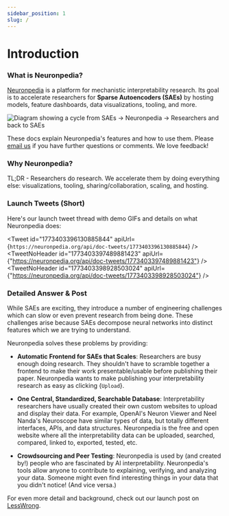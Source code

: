 ```yaml
---
sidebar_position: 1
slug: /
---
```



# Introduction

### What is Neuronpedia?

[Neuronpedia](https://neuronpedia.org) is a platform for mechanistic interpretability research. Its goal is to accelerate researchers for **Sparse Autoencoders (SAEs)** by hosting models, feature dashboards, data visualizations, tooling, and more.

![Diagram showing a cycle from SAEs -> Neuronpedia -> Researchers and back to SAEs](img/cycle-diagram.webp)

These docs explain Neuronpedia's features and how to use them. Please [email us](mailto:johnny@neuronpedia.org) if you have further questions or comments. We love feedback!

### Why Neuronpedia?

TL;DR - Researchers do research. We accelerate them by doing everything else: visualizations, tooling, sharing/collaboration, scaling, and hosting.

### Launch Tweets (Short)

Here's our launch tweet thread with demo GIFs and details on what Neuronpedia does:

<Tweet
  id="1773403396130885844"
  apiUrl={`https://neuronpedia.org/api/doc-tweets/1773403396130885844`}
/>
<TweetNoHeader
  id="1773403397489881423"
  apiUrl={"https://neuronpedia.org/api/doc-tweets/1773403397489881423"}
/>
<TweetNoHeader
  id="1773403398928503024"
  apiUrl={"https://neuronpedia.org/api/doc-tweets/1773403398928503024"}
/>

### Detailed Answer & Post

While SAEs are exciting, they introduce a number of engineering challenges which can slow or even prevent research from being done. These challenges arise because SAEs decompose neural networks into distinct features which we are trying to understand.

Neuronpedia solves these problems by providing:

- **Automatic Frontend for SAEs that Scales**: Researchers are busy enough doing research. They
  shouldn&#39;t have to scramble together a frontend to make
  their work presentable/usable before publishing their
  paper. Neuronpedia wants to make publishing your
  interpretability research as easy as clicking {`Upload`}.

- **One Central, Standardized, Searchable Database**: Interpretability researchers have usually created their
  own custom websites to upload and display their data. For
  example, OpenAI&#39;s Neuron Viewer and Neel Nanda&#39;s
  Neuroscope have similar types of data, but totally
  different interfaces, APIs, and data structures.
  Neuronpedia is the free and open website where all the
  interpretability data can be uploaded, searched, compared,
  linked to, exported, tested, etc.

- **Crowdsourcing and Peer Testing**:
  Neuronpedia is used by (and created by!) people who are
  fascinated by AI interpretability. Neuronpedia's tools allow anyone to contribute to explaining, verifying, and analyzing your data. Someone might even find interesting things in your data that you didn't notice! (And vice versa.)

For even more detail and background, check out our launch post on [LessWrong](https://www.lesswrong.com/posts/BaEQoxHhWPrkinmxd/announcing-neuronpedia-as-a-platform-to-accelerate-research).
